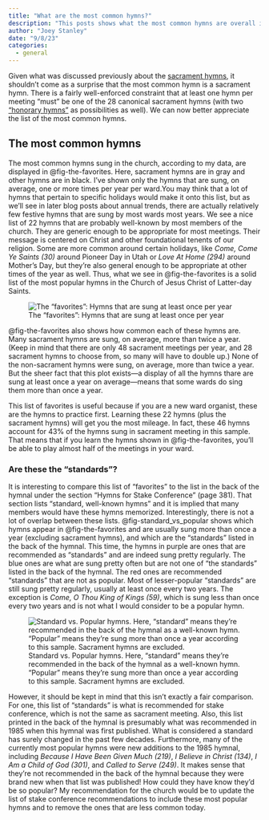 ```yaml
---
title: "What are the most common hymns?"
description: "This posts shows what the most common hymns are overall in LDS sacrament meetings."
author: "Joey Stanley"
date: "9/8/23"
categories:
  - general
---
```



Given what was discussed previously about the [sacrament hymns](/posts/sacrament.qmd), it shouldn't come as a surprise that the most common hymn is a sacrament hymn. There is a fairly well-enforced constraint that at least one hymn per meeting "must" be one of the 28 canonical sacrament hymns (with two ["honorary hymns"](/posts/sacrament.qmd#non-sacrament-hymns) as possibilities as well). We can now better appreciate the list of the most common hymns.

## The most common hymns

The most common hymns sung in the church, according to my data, are displayed in @fig-the-favorites. Here, sacrament hymns are in gray and other hymns are in black. I've shown only the hymns that are sung, on average, one or more times per year per ward.[You may think that a lot of hymns that pertain to specific holidays would make it onto this list, but as we'll see in later blog posts about annual trends, there are actually relatively few festive hymns that are sung by most wards most years.]{.aside} We see a nice list of 22 hymns that are probably well-known by most members of the church. They are generic enough to be appropriate for most meetings. Their message is centered on Christ and other foundational tenents of our religion. Some are more common around certain holidays, like *Come, Come Ye Saints (30)* around Pioneer Day in Utah or *Love At Home (294)* around Mother's Day, but they're also general enough to be appropriate at other times of the year as well. Thus, what we see in @fig-the-favorites is a solid list of the most popular hymns in the Church of Jesus Christ of Latter-day Saints.

![The "favorites": Hymns that are sung at least once per year](../images/the_favorites.jpeg){#fig-the-favorites}


@fig-the-favorites also shows how common each of these hymns are. Many sacrament hymns are sung, on average, more than twice a year. (Keep in mind that there are only 48 sacrament meetings per year, and 28 sacrament hymns to choose from, so many will have to double up.) None of the non-sacrament hymns were sung, on average, more than twice a year. But the sheer fact that this plot exists---a display of all the hymns thare are sung at least once a year on average---means that some wards do sing them more than once a year. 

This list of favorites is useful because if you are a new ward organist, these are the hymns to practice first. Learning these 22 hymns (plus the sacrament hymns) will get you the most mileage. In fact, these 46 hymns account for 43% of the hymns sung in sacrament meeting in this sample. That means that if you learn the hymns shown in @fig-the-favorites, you'll be able to play almost half of the meetings in your ward.

### Are these the "standards"?

It is interesting to compare this list of "favorites" to the list in the back of the hymnal under the section "Hymns for Stake Conference" (page 381). That section lists "standard, well-known hymns" and it is implied that many members would have these hymns memorized. Interestingly, there is not a lot of overlap between these lists.  @fig-standard_vs_popular shows which hymns appear in @fig-the-favorites and are usually sung more than once a year (excluding sacrament hymns), and which are the "standards" listed in the back of the hymnal. This time, the hymns in purple are ones that are recommended as "standards" and are indeed sung pretty regularly. The blue ones are what are sung pretty often but are not one of "the standards" listed in the back of the hymnal. The red ones are recommended "standards" that are not as popular. Most of lesser-popular "standards" are still sung pretty regularly, usually at least once every two years. The exception is *Come, O Thou King of Kings (59)*, which is sung less than once every two years and is not what I would consider to be a popular hymn.

![Standard vs. Popular hymns. Here, "standard" means they're recommended in the back of the hymnal as a well-known hymn. "Popular" means they're sung more than once a year according to this sample. Sacrament hymns are excluded.](../images/standard_vs_popular.jpeg){#fig-standard_vs_popular}


However, it should be kept in mind that this isn't exactly a fair comparison. For one, this list of "standards" is what is recommended for stake conference, which is not the same as sacrament meeting. Also, this list printed in the back of the hymnal is presumably what was recommended in 1985 when this hymnal was first published. What is considered a standard has surely changed in the past few decades. Furthermore, many of the currently most popular hymns were new additions to the 1985 hymnal, including *Because I Have Been Given Much (219)*, *I Believe in Christ (134)*, *I Am a Child of God (301)*, and *Called to Serve (249)*. It makes sense that they're not recommended in the back of the hymnal because they were brand new when that list was published! How could they have know they'd be so popular? My recommendation for the church would be to update the list of stake conference recommendations to include these most popular hymns and to remove the ones that are less common today. 